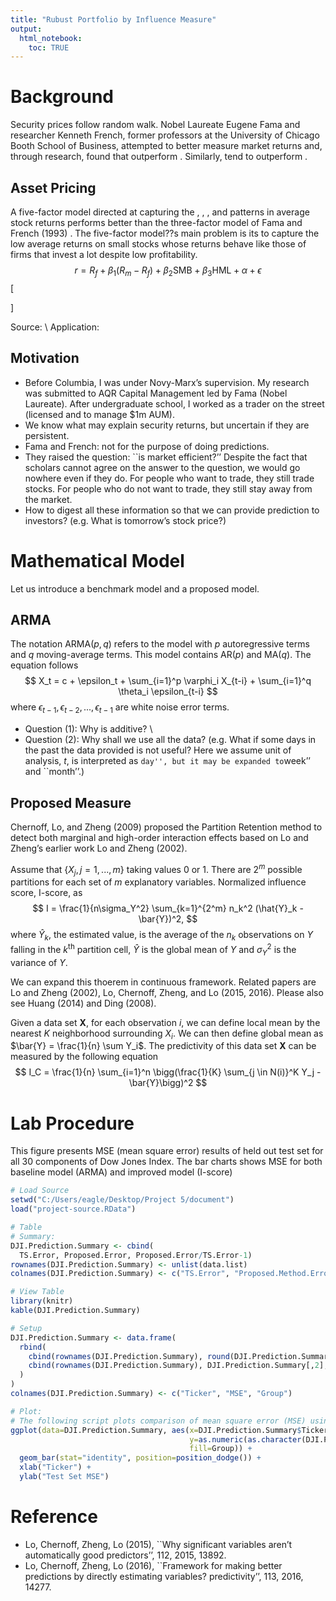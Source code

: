 ---
title: "Rubust Portfolio by Influence Measure"
output: 
  html_notebook:
    toc: TRUE
---

# Background

Security prices follow random walk. Nobel Laureate Eugene Fama and researcher Kenneth French, former professors at the University of Chicago Booth School of Business, attempted to better measure market returns and, through research, found that \underline{value stocks} outperform \underline{growth stocks}. Similarly, \underline{small-cap stocks} tend to outperform \underline{large-cap stocks}.

## Asset Pricing

A five-factor model directed at capturing the \underline{size}, \underline{value}, \underline{profitability}, and \underline{investment} patterns in average stock returns performs better than the three-factor model of Fama and French (1993) \cite{Fama French 1993}. The five-factor model??s main problem is its \underline{failure} to capture the low average returns on small stocks whose returns behave like those of firms that invest a lot despite low profitability.
$$
    r = R_f + \beta_1 (R_m - R_f) + \beta_2 \text{SMB} + \beta_3 \text{HML} + \alpha + \epsilon
$$
\[
\begin{array}{lcl}
    r
    & = R_f + \beta_1 (R_m - R_f) + \beta_2 \text{SMB} + \beta_3 \text{HML} \\
    & + \beta_4 \text{Profitability} + \beta_5 \text{Investment} + \alpha + \epsilon \\
\end{array}\]

Source: \url{https://www.sciencedirect.com/science/article/pii/S0304405X14002323} \\
Application: \url{https://www.morningstar.com/}

## Motivation

- Before Columbia, I was under Novy-Marx's supervision. My research was submitted to AQR Capital Management led by Fama (Nobel Laureate). After undergraduate school, I worked as a trader on the street (licensed and to manage \$1m AUM). 
- We know what may explain security returns, but uncertain if they are persistent.
- Fama and French: not for the purpose of doing predictions.
- They raised the question: ``is market efficient?'' Despite the fact that scholars cannot agree on the answer to the question, we would go nowhere even if they do. For people who want to trade, they still trade stocks. For people who do not want to trade, they still stay away from the market. 
- How to digest all these information so that we can provide prediction to investors? (e.g. What is tomorrow's stock price?)

# Mathematical Model

Let us introduce a benchmark model and a proposed model. 

## ARMA

The notation ARMA($p,q$) refers to the model with $p$ autoregressive terms and $q$ moving-average terms. This model contains AR($p$) and MA($q$). The equation follows
$$
    X_t = c + \epsilon_t + \sum_{i=1}^p \varphi_i X_{t-i} + \sum_{i=1}^q \theta_i \epsilon_{t-i}
$$
where $\epsilon_{t-1}, \epsilon_{t-2}, ..., \epsilon_{t-1}$ are white noise error terms.

- Question (1): Why is additive? \\
- Question (2): Why shall we use all the data? (e.g. What if some days in the past the data provided is not useful? Here we assume unit of analysis, $t$, is interpreted as ``day'', but it may be expanded to ``week'' and ``month''.)

## Proposed Measure

Chernoff, Lo, and Zheng (2009) proposed the Partition Retention method to detect both marginal and high-order interaction effects based on Lo and Zheng's earlier work Lo and Zheng (2002).

Assume that $\{X_j, j = 1, ..., m\}$ taking values 0 or 1. There are $2^m$ possible partitions for each set of $m$ explanatory variables. 
Normalized influence score, I-score, as
$$
    I = \frac{1}{n\sigma_Y^2} \sum_{k=1}^{2^m} n_k^2 (\hat{Y}_k - \bar{Y})^2,
$$
where $\hat{Y}_k$, the estimated value, is the average of the $n_k$ observations on $Y$ falling in the $k^\text{th}$ partition cell, $\hat{Y}$ is the global mean of $Y$ and $\sigma_Y^2$ is the variance of $Y$.

We can expand this thoerem in continuous framework. Related papers are Lo and Zheng (2002), Lo, Chernoff, Zheng, and Lo (2015, 2016). Please also see Huang (2014) and Ding (2008).

Given a data set $\textbf{X}$, for each observation $i$, we can define local mean by the nearest $K$ neighborhood surrounding $X_i$. We can then define global mean as $\bar{Y} = \frac{1}{n} \sum Y_i$. The predictivity of this data set $\textbf{X}$ can be measured by the following equation
$$
    I_C = \frac{1}{n} \sum_{i=1}^n \bigg(\frac{1}{K} \sum_{j \in N(i)}^K Y_j - \bar{Y}\bigg)^2
$$

# Lab Procedure

This figure presents MSE (mean square error) results of held out test set for all 30 components of Dow Jones Index. The bar charts shows MSE for both baseline model (ARMA) and improved model (I-score)

```{r}
# Load Source
setwd("C:/Users/eagle/Desktop/Project 5/document")
load("project-source.RData")

# Table
# Summary:
DJI.Prediction.Summary <- cbind(
  TS.Error, Proposed.Error, Proposed.Error/TS.Error-1)
rownames(DJI.Prediction.Summary) <- unlist(data.list)
colnames(DJI.Prediction.Summary) <- c("TS.Error", "Proposed.Method.Error", "Error.Reduction")

# View Table
library(knitr)
kable(DJI.Prediction.Summary)
```

```{r}
# Setup
DJI.Prediction.Summary <- data.frame(
  rbind(
    cbind(rownames(DJI.Prediction.Summary), round(DJI.Prediction.Summary[,1], 2), rep("TS",30)),
    cbind(rownames(DJI.Prediction.Summary), DJI.Prediction.Summary[,2], rep("Proposed", 30))
  )
)
colnames(DJI.Prediction.Summary) <- c("Ticker", "MSE", "Group")

# Plot:
# The following script plots comparison of mean square error (MSE) using proposed method and ARMA model. 
ggplot(data=DJI.Prediction.Summary, aes(x=DJI.Prediction.Summary$Ticker, 
                                        y=as.numeric(as.character(DJI.Prediction.Summary$MSE)),
                                        fill=Group)) +
  geom_bar(stat="identity", position=position_dodge()) + 
  xlab("Ticker") + 
  ylab("Test Set MSE")
```

# Reference

- Lo, Chernoff, Zheng, Lo (2015), ``Why significant variables aren't automatically good predictors'', \emph{Proceedings of the National Academy of Sciences} 112, 2015, 13892.
- Lo, Chernoff, Zheng, Lo (2016), ``Framework for making better predictions by directly estimating variables? predictivity'', \emph{Proceedings of the National Academy of Sciences} 113, 2016, 14277.
